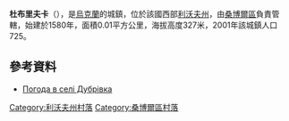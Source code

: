 {{coord|49|30|52|N|23|6|51|E|scale:100000|display=title}}

'''杜布里夫卡'''（{{lang-uk|Дубрівка}}），是[[烏克蘭|烏克蘭]]的城鎮，位於該國西部[[利沃夫州|利沃夫州]]，由[[桑博爾區|桑博爾區]]負責管轄，始建於1580年，面積0.01平方公里，海拔高度327米，2001年該城鎮人口725。

==參考資料==
* [http://weather.in.ua/ua/l'vovskaja/7450 Погода в селі Дубрівка] {{Wayback|url=http://weather.in.ua/ua/l%27vovskaja/7450 |date=20200804032820 }}

[[Category:利沃夫州村落|Category:利沃夫州村落]]
[[Category:桑博爾區村落|Category:桑博爾區村落]]


{{Lviv-geo-stub}}